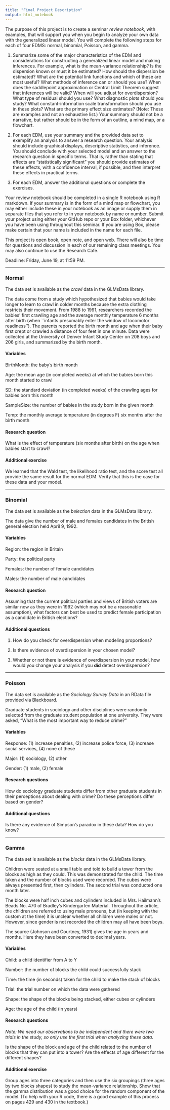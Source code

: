 ---
title: "Final Project Description"
output: html_notebook
---

The purpose of this project is to create a seminar *review notebook*, with
examples, that will support you when you begin to analyze your own data with the
generalized linear model. You will complete the following steps for each of four
EDMS: normal, binomial, Poisson, and gamma.

1. Summarize some of the major characteristics of the EDM and considerations for
constructing a generalized linear model and making inferences. For example,
what is the mean-variance relationship? Is the dispersion known or must it be
estimated? How should the dispersion be estimated? What are the potential link
functions and which of these are most useful? What methods of inference can or
should you use? When does the saddlepoint approximation or Central Limit Theorem
suggest that inferences will be valid? When will you adjust for overdispersion?
What type of residual should you use? What diagnostic plots should you study?
What constant-information scale transformation should you use in these plots?
What are the primary effect size estimates? (Note: These are examples and not
an exhaustive list.) Your summary should not be a narrative, but rather should 
be in the form of an outline, a mind map, or a flowchart.

2. For each EDM, use your summary and the provided data set to exemplify an
analysis to answer a research question. Your analysis should include graphical
displays, descriptive statistics, and inference. You should conclude with your
selected model and an answer to the research question in specific terms. That
is, rather than stating that effects are "statistically significant" you should
provide estimates of these effects, with a confidence interval, if possible, 
and then interpret these effects in practical terms.

3. For each EDM, answer the additional questions or complete the exercises.

Your review notebook should be completed in a single R notebook using R
markdown. If your summary is in the form of a mind map or flowchart, you may
either include these in your notebook as an image or supply them in separate
files that you refer to in your notebook by name or number. Submit your project
using either your GitHub repo or your Box folder, whichever you have been
using throughout this seminar. If you are using Box, please make certain that
your name is included in the name for each file.

This project is open book, open note, and open web. There will also be time for
questions and discussion in each of our remaining class meetings. You may
also continue to use the Research Cafe.

Deadline: Friday, June 19, at 11:59 PM.

***

### Normal

The data set is available as the *crawl* data in the GLMsData library.

The data come from a study which hypothesized that babies would take longer to 
learn to crawl in colder months because the extra clothing restricts their 
movement. From 1988 to 1991, researchers recorded the babies' first crawling age
and the average monthly temperature 6 months after birth (when ``infants 
presumably enter the window of locomotor readiness''). The parents reported the 
birth month and age when their baby first crept or crawled a distance of four 
feet in one minute. Data were collected at the University of Denver Infant Study
Center on 208 boys and 206 girls, and summarized by the birth month.

#### Variables

BirthMonth: the baby's birth month

Age: the mean age (in completed weeks) at which the babies born this month
started to crawl

SD: the standard deviation (in completed weeks) of the crawling ages for babies
born this month

SampleSize: the number of babies in the study born in the given month

Temp: the monthly average temperature (in degrees F) six months after the birth
month

#### Research question

What is the effect of temperature (six months after birth) on the age when
babies start to crawl?

#### Additional exercise

We learned that the Wald test, the likelihood ratio test, and the score test
all provide the same result for the normal EDM. Verify that this is the case
for these data and your model.

***

### Binomial

The data set is available as the *belection* data in the GLMsData library.

The data give the number of male and females candidates in the British general
election held April 9, 1992.

#### Variables

Region: the region in Britain

Party: the political party

Females: the number of female candidates

Males: the number of male candidates

#### Research question

Assuming that the current political parties and views of British voters are 
similar now as they were in 1992 (which may not be a reasonable assumption),
what factors can best be used to predict female participation as a candidate
in British elections?

#### Additional questions

1. How do you check for overdispersion when modeling proportions?

2. Is there evidence of overdispersion in your chosen model?

3. Whether or not there is evidence of overdispersion in your model, how would
you change your analysis if you **did** detect overdispersion?

***

### Poisson

The data set is available as the *Sociology Survey Data* in an RData file
provided via Blackboard.

Graduate students in sociology and other disciplines were randomly selected
from the graduate student population at one university. They were asked,
"What is the most important way to reduce crime?"

#### Variables

Response: (1) increase penalties, (2) increase police force, (3) increase
social services, (4) none of these

Major: (1) sociology, (2) other

Gender: (1) male, (2) female

#### Research questions

How do sociology graduate students differ from other graduate students in their
perceptions about dealing with crime? Do these perceptions differ based on
gender?

#### Additional questions

Is there any evidence of Simpson's paradox in these data? How do you know?

***

### Gamma

The data set is available as the *blocks* data in the GLMsData library.

Children were seated at a small table and told to build a tower from the blocks
as high as they could. This was demonstrated for the child. The time taken and 
the number of blocks used were recorded. The cubes were always presented first, 
then cylinders. The second trial was conducted one month later.

The blocks were half inch cubes and cylinders included in Mrs. Hailmann's Beads
No. 470 of Bradley's Kindergarten Material. Throughout the article, the children
are referred to using male pronouns, but (in keeping with the custom at the
time) it is unclear whether all children were males or not. However, since 
gender is not recorded the children may all have been boys.

The source (Johnson and Courtney, 1931) gives the age in years and months. Here
they have been converted to decimal years.

#### Variables

Child: a child identifier from A to Y

Number: the number of blocks the child could successfully stack

Time: the time (in seconds) taken for the child to make the stack of blocks

Trial: the trial number on which the data were gathered

Shape: the shape of the blocks being stacked, either cubes or cylinders

Age: the age of the child (in years)

#### Research questions

*Note: We need our observations to be independent and there were two trials*
*in the study, so only use the first trial when analyzing these data.*

Is the shape of the block and age of the child related to the number of blocks
that they can put into a tower? Are the effects of age different for the 
different shapes?

#### Additional exercise

Group ages into three categories and then use the six groupings (three ages
by two blocks shapes) to study the mean-variance relationship. Show that the
gamma distribution was a good choice for the random component of the model.
(To help with your R code, there is a good example of this process on pages 429 
and 430 in the textbook.)
